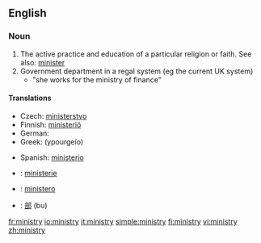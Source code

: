 ==English==

===Noun===
{{en-noun|ministr|ies}}

# The active practice and education of a particular religion or faith.  See also: [[minister]]
# Government department in a regal system (eg the current UK system)
#*"she works for the ministry of finance"

====Translations====
{{trans-top|government department}}
*Czech: [[ministerstvo]] {{n}}
*Finnish: [[ministeriö]]
*German: {{t+|de|Ministerium|n}}
*Greek: {{t|el|υπουργείο|n|}} (ypourgeío)
{{trans-mid}}
*Spanish: [[ministerio]] {{m}}
{{trans-bottom}}

{{checktrans-top}}
*{{ttbc|Dutch}}: [[ministerie]] {{n}}
*{{ttbc|Italian}}: [[ministero]] {{m}}
*{{ttbc|Japanese}}: [[部]] (bu)
{{trans-bottom}}

[[fr:ministry]]
[[io:ministry]]
[[it:ministry]]
[[simple:ministry]]
[[fi:ministry]]
[[vi:ministry]]
[[zh:ministry]]
